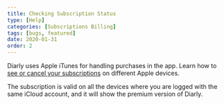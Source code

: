 ```yaml
---
title: Checking Subscription Status
type: [Help]
categories: [Subscriptions Billing]
tags: [bugs, featured]
date: 2020-01-31
order: 2
---
```



Diarly uses Apple iTunes for handling purchases in the app. Learn how to [see or cancel your subscriptions](https://support.apple.com/en-us/HT202039) on different Apple devices.

The subscription is valid on all the devices where you are logged with the same iCloud account, and it will show the premium version of Diarly.
